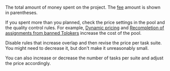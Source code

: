 The total amount of money spent on the project. The [fee](/docs/guide/budget) amount is shown in parentheses.

<Cut title="Recommendations">

If you spent more than you planned, check the price settings in the pool and the quality control rules. For example, [Dynamic pricing](/docs/guide/dynamic-pricing#section_ucl_3hl_vlb) and [Recompletion of assignments from banned Tolokers](/docs/guide/restore-task-overlap) increase the cost of the pool.

Disable rules that increase overlap and then revise the price per task suite. You might need to decrease it, but don't make it unreasonably small.

You can also increase or decrease the number of tasks per suite and adjust the price accordingly.

</Cut>

